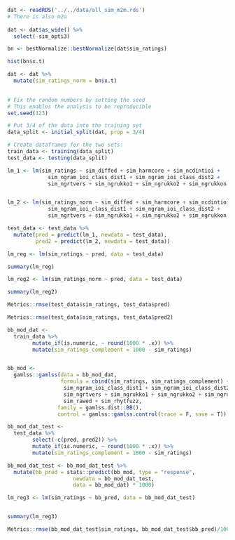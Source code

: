 


```r

dat <- readRDS('../../data/all_sim_m2m.rds')
# There is also m2a
  
dat <- dat$as_wide() %>% 
  select(-sim_opti3)

bn <- bestNormalize::bestNormalize(dat$sim_ratings)

hist(bn$x.t)

dat <- dat %>% 
  mutate(sim_ratings_norm = bn$x.t)
  
```


```r

# Fix the random numbers by setting the seed 
# This enables the analysis to be reproducible 
set.seed(123)

# Put 3/4 of the data into the training set 
data_split <- initial_split(dat, prop = 3/4)

# Create dataframes for the two sets:
train_data <- training(data_split) 
test_data <- testing(data_split)

```


```r


lm_1 <- lm(sim_ratings ~ sim_diffed + sim_harmcore + sim_ncdintioi + 
             sim_ngram_ioi_class_dist1 + sim_ngram_ioi_class_dist2 + 
             sim_ngrtvers + sim_ngrukko1 + sim_ngrukko2 + sim_ngrukkon + sim_rawed + sim_rhytfuzz, data = train_data)


lm_2 <- lm(sim_ratings_norm ~ sim_diffed + sim_harmcore + sim_ncdintioi + 
             sim_ngram_ioi_class_dist1 + sim_ngram_ioi_class_dist2 + 
             sim_ngrtvers + sim_ngrukko1 + sim_ngrukko2 + sim_ngrukkon + sim_rawed + sim_rhytfuzz, data = train_data)

```

```r


test_data <- test_data %>% 
  mutate(pred = predict(lm_1, newdata = test_data),
         pred2 = predict(lm_2, newdata = test_data))


```

```r

lm_reg <- lm(sim_ratings ~ pred, data = test_data)

```

```r

summary(lm_reg)

```

```r

lm_reg2 <- lm(sim_ratings_norm ~ pred, data = test_data)

```

```r

summary(lm_reg2)

```


```r

Metrics::rmse(test_data$sim_ratings, test_data$pred)

Metrics::rmse(test_data$sim_ratings, test_data$pred2)


```


```r


bb_mod_dat <- 
  train_data %>% 
        mutate_if(is.numeric, ~ round(1000 * .x)) %>%
        mutate(sim_ratings_complement = 1000 - sim_ratings)


bb_mod <- 
  gamlss::gamlss(data = bb_mod_dat, 
                 formula = cbind(sim_ratings, sim_ratings_complement) ~ 1 + sim_diffed + sim_harmcore + sim_ncdintioi +
                  sim_ngram_ioi_class_dist1 + sim_ngram_ioi_class_dist2 +
                  sim_ngrtvers + sim_ngrukko1 + sim_ngrukko2 + sim_ngrukkon + 
                  sim_rawed + sim_rhytfuzz,
                family = gamlss.dist::BB(),
                control = gamlss::gamlss.control(trace = F, save = T))

```


```r


bb_mod_dat_test <- 
  test_data %>% 
        select(-c(pred, pred2)) %>% 
        mutate_if(is.numeric, ~ round(1000 * .x)) %>%
        mutate(sim_ratings_complement = 1000 - sim_ratings)

bb_mod_dat_test <- bb_mod_dat_test %>% 
  mutate(bb_pred = stats::predict(bb_mod, type = "response",
                     newdata = bb_mod_dat_test,
                     data = bb_mod_dat) * 1000)

```


```r

lm_reg3 <- lm(sim_ratings ~ bb_pred, data = bb_mod_dat_test)


summary(lm_reg3)

```


```r

Metrics::rmse(bb_mod_dat_test$sim_ratings, bb_mod_dat_test$bb_pred)/1000


```

